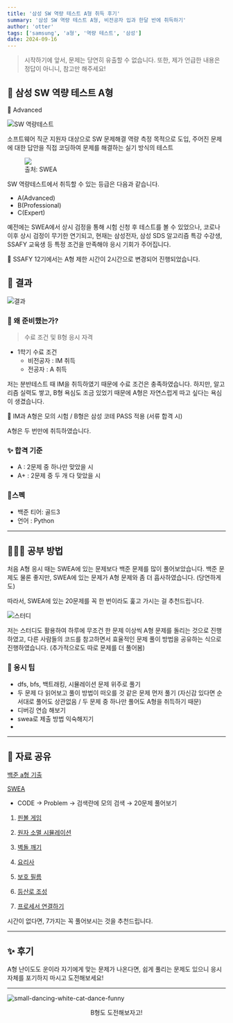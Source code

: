```yaml
---
title: '삼성 SW 역량 테스트 A형 취득 후기'
summary: '삼성 SW 역량 테스트 A형, 비전공자 입과 한달 반에 취득하기'
author: 'otter'
tags: ['samsung', 'a형', '역량 테스트', '삼성']
date: 2024-09-16
---
```

    
> 시작하기에 앞서, 문제는 당연히 유출할 수 없습니다. 또한, 제가 언급한 내용은 정답이 아니니, 참고만 해주세요!

## 🤔 삼성 SW 역량 테스트 A형

<aside>📝 Advanced
</aside>

![SW 역량테스트](https://github.com/user-attachments/assets/553d4f5e-3985-4b4d-bf9d-efb4cc8bb188)

소프트웨어 직군 지원자 대상으로 SW 문제해결 역량 측정 목적으로 도입, 주어진 문제에 대한 답안을 직접 코딩하여 문제를 해결하는 실기 방식의 테스트

<figure>
<img src="https://github.com/user-attachments/assets/7dac01c1-8fb7-40f0-863a-e69e6b605718">
<figcaption>출처: SWEA</figcaption>
</figure>


SW 역량테스트에서 취득할 수 있는 등급은 다음과 같습니다.

- A(Advanced)
- B(Professional)
- C(Expert)

예전에는 SWEA에서 상시 검정을 통해 시험 신청 후 테스트를 볼 수 있었으나, 코로나 이후 상시 검정이 무기한 연기되고, 현재는 삼성전자, 삼성 SDS 알고리즘 특강 수강생, SSAFY 교육생 등 특정 조건을 만족해야 응시 기회가 주어집니다.

📍 SSAFY 12기에서는 A형 제한 시간이 2시간으로 변경되어 진행되었습니다.

## 📌 결과

![결과](https://github.com/user-attachments/assets/054b68e6-7535-4f02-aa33-d5264f6c07ce)

### 🧐 왜 준비했는가?

> 수료 조건 및 B형 응시 자격
> 
- 1학기 수료 조건
    - 비전공자 : IM 취득
    - 전공자 : A 취득


저는 분반테스트 때 IM을 취득하였기 때문에 수료 조건은 충족하였습니다.
하지만, 알고리즘 실력도 쌓고, B형 욕심도 조금 있었기 때문에 A형은 자연스럽게 따고 싶다는 욕심이 생겼습니다.

📍 IM과 A형은 모의 시험 / B형은 삼성 코테 PASS 적용 (서류 합격 시)

A형은 두 번만에 취득하였습니다.

### ✨ 합격 기준

- A : 2문제 중 하나만 맞았을 시
- A+ : 2문제 중 두 개 다 맞았을 시


### 📃스펙

- 백준 티어: 골드3
- 언어 : Python

---

## 🧑🏻‍💻 공부 방법

처음 A형 응시 때는 SWEA에 있는 문제보다 백준 문제를 많이 풀어보았습니다.
백준 문제도 물론 좋지만, SWEA에 있는 문제가 A형 문제와 좀 더 흡사하였습니다. (당연하게도)

따라서, SWEA에 있는 20문제를 꼭 한 번이라도 훑고 가시는 걸 추천드립니다.

![스터디](https://github.com/user-attachments/assets/ace6f37f-26a3-484c-9dd1-e113318b5f30)

저는 스터디도 활용하여 하루에 무조건 한 문제 이상씩 A형 문제를 돌리는 것으로 진행하였고, 다른 사람들의 코드를 참고하면서 효율적인 문제 풀이 방법을 공유하는 식으로 진행하였습니다.
(추가적으로도 따로 문제를 더 풀어봄)

### 🔔 응시 팁

- dfs, bfs, 백트래킹, 시뮬레이션 문제 위주로 풀기
- 두 문제 다 읽어보고 풀이 방법이 떠오를 것 같은 문제 먼저 풀기
  (자신감 있다면 순서대로 풀어도 상관없음 / 두 문제 중 하나만 풀어도 A형을 취득하기 때문)
- 디버깅 연습 해보기
- swea로 제출 방법 익숙해지기
-

---

## 🍯 자료 공유

[백준 a형 기출](https://www.acmicpc.net/workbook/view/1152)

[SWEA](https://swexpertacademy.com/main/code/problem/problemList.do?contestProbId=&categoryId=&categoryType=&problemTitle=모의&orderBy=FIRST_REG_DATETIME&selectCodeLang=ALL&select-1=&pageSize=10&pageIndex=1)

- CODE -> Problem → 검색란에 모의 검색 → 20문제 풀어보기

1. [핀볼 게임](https://swexpertacademy.com/main/code/problem/problemDetail.do?contestProbId=AWXRF8s6ezEDFAUo&categoryId=AWXRF8s6ezEDFAUo&categoryType=CODE&problemTitle=%EC%97%AD%EB%9F%89&orderBy=FIRST_REG_DATETIME&selectCodeLang=ALL&select-1=&pageSize=10&pageIndex=1)

2. [원자 소멸 시뮬레이션](https://swexpertacademy.com/main/code/problem/problemDetail.do?contestProbId=AWXRF8s6ezEDFAUo&categoryId=AWXRF8s6ezEDFAUo&categoryType=CODE&problemTitle=%EB%AA%A8%EC%9D%98&orderBy=FIRST_REG_DATETIME&selectCodeLang=ALL&select-1=&pageSize=10&pageIndex=1)

3. [벽돌 깨기](https://swexpertacademy.com/main/code/problem/problemDetail.do?contestProbId=AWXRQm6qfL0DFAUo&categoryId=AWXRQm6qfL0DFAUo&categoryType=CODE&problemTitle=%EC%97%AD%EB%9F%89&orderBy=FIRST_REG_DATETIME&selectCodeLang=ALL&select-1=&pageSize=10&pageIndex=1)

4. [요리사](https://swexpertacademy.com/main/code/problem/problemDetail.do?contestProbId=AWIeUtVakTMDFAVH&categoryId=AWIeUtVakTMDFAVH&categoryType=CODE&problemTitle=%EC%97%AD%EB%9F%89&orderBy=FIRST_REG_DATETIME&selectCodeLang=ALL&select-1=&pageSize=10&pageIndex=1)

5. [보호 필름](https://swexpertacademy.com/main/code/problem/problemDetail.do?contestProbId=AV5V1SYKAaUDFAWu&categoryId=AV5V1SYKAaUDFAWu&categoryType=CODE&problemTitle=%EC%97%AD%EB%9F%89&orderBy=FIRST_REG_DATETIME&selectCodeLang=ALL&select-1=&pageSize=10&pageIndex=2)

6. [등산로 조성](https://swexpertacademy.com/main/code/problem/problemDetail.do?contestProbId=AV5PoOKKAPIDFAUq)

7. [프로세서 연결하기](https://swexpertacademy.com/main/code/problem/problemDetail.do?contestProbId=AV4suNtaXFEDFAUf&categoryId=AV4suNtaXFEDFAUf&categoryType=CODE&problemTitle=sw&orderBy=FIRST_REG_DATETIME&selectCodeLang=ALL&select-1=&pageSize=10&pageIndex=3)

시간이 없다면, 7가지는 꼭 풀어보시는 것을 추천드립니다.

---

## ✨ 후기

A형 난이도도 운이라 자기에게 맞는 문제가 나온다면, 쉽게 풀리는 문제도 있으니 응시 자체를 포기하지 마시고 도전해보세요!

---

![small-dancing-white-cat-dance-funny](https://github.com/user-attachments/assets/f3fece6d-28ad-49db-8906-e5e17699cbcd)

<center>B형도 도전해보자고!</center>
